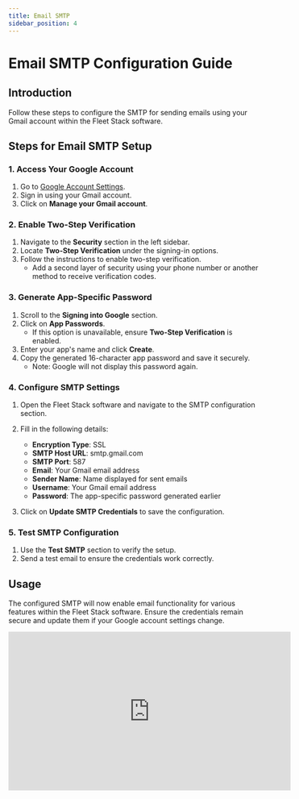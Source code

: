 ```yaml
---
title: Email SMTP
sidebar_position: 4
---
```


# Email SMTP Configuration Guide

## Introduction

Follow these steps to configure the SMTP for sending emails using your Gmail account within the Fleet Stack software.

## Steps for Email SMTP Setup

### 1. Access Your Google Account

1. Go to [Google Account Settings](https://myaccount.google.com).
2. Sign in using your Gmail account.
3. Click on **Manage your Gmail account**.

### 2. Enable Two-Step Verification

1. Navigate to the **Security** section in the left sidebar.
2. Locate **Two-Step Verification** under the signing-in options.
3. Follow the instructions to enable two-step verification.
   - Add a second layer of security using your phone number or another method to receive verification codes.

### 3. Generate App-Specific Password

1. Scroll to the **Signing into Google** section.
2. Click on **App Passwords**.
   - If this option is unavailable, ensure **Two-Step Verification** is enabled.
3. Enter your app's name and click **Create**.
4. Copy the generated 16-character app password and save it securely.
   - Note: Google will not display this password again.

### 4. Configure SMTP Settings

1. Open the Fleet Stack software and navigate to the SMTP configuration section.
2. Fill in the following details:

   - **Encryption Type**: SSL
   - **SMTP Host URL**: smtp.gmail.com
   - **SMTP Port**: 587
   - **Email**: Your Gmail email address
   - **Sender Name**: Name displayed for sent emails
   - **Username**: Your Gmail email address
   - **Password**: The app-specific password generated earlier

3. Click on **Update SMTP Credentials** to save the configuration.

### 5. Test SMTP Configuration

1. Use the **Test SMTP** section to verify the setup.
2. Send a test email to ensure the credentials work correctly.

## Usage

The configured SMTP will now enable email functionality for various features within the Fleet Stack software. Ensure the credentials remain secure and update them if your Google account settings change.

<div style={{ display: 'flex', justifyContent: 'center', marginTop: '20px' }}>
  <iframe
    width="560"
    height="315"
    src="https://www.youtube.com/embed/5jKe5njE4T8?si=bN6bBfYy1teMVADV"
    title="Vehicle Renewal Tutorial"
    frameBorder="0"
    allow="accelerometer; autoplay; clipboard-write; encrypted-media; gyroscope; picture-in-picture"
    allowFullScreen
  ></iframe>
</div>

